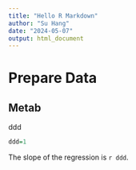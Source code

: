 ```yaml
---
title: "Hello R Markdown"
author: "Su Hang"
date: "2024-05-07"
output: html_document
---
```


# Prepare Data

## Metab

ddd

```r
ddd=1
```

The slope of the regression is `r ddd`.
